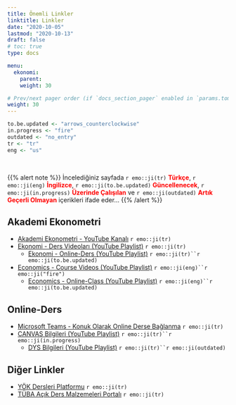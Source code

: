```yaml
---
title: Önemli Linkler
linktitle: Linkler
date: "2020-10-05"
lastmod: "2020-10-13"
draft: false
# toc: true
type: docs

menu:
  ekonomi:
    parent: 
    weight: 30

# Prev/next pager order (if `docs_section_pager` enabled in `params.toml`)
weight: 30
---
```


```r
to.be.updated <- "arrows_counterclockwise"
in.progress <- "fire"
outdated <- "no_entry"
tr <- "tr"
eng <- "us"
```

<br>

{{% alert note %}}
İncelediğiniz sayfada `r emo::ji(tr)` <font color="red">**Türkçe**</font>, `r emo::ji(eng)` <font color="red">**İngilizce**</font>, `r emo::ji(to.be.updated)` <font color="red">**Güncellenecek**</font>, `r emo::ji(in.progress)` <font color="red">**Üzerinde Çalışılan**</font> ve `r emo::ji(outdated)` <font color="red">**Artık Geçerli Olmayan**</font> içerikleri ifade eder...
{{% /alert %}}

## Akademi Ekonometri
- [Akademi Ekonometri - YouTube Kanalı](https://www.youtube.com/c/AkademiEkonometri) `r emo::ji(tr)`
- [Ekonomi - Ders Videoları (YouTube Playlist)](https://www.youtube.com/playlist?list=PLGdlUqXbpitn_vnaxzj2qx18n5f4P7qch) `r emo::ji(tr)`
    + [Ekonomi - Online-Ders (YouTube Playlist)](https://www.youtube.com/playlist?list=PLGdlUqXbpitl0xLk-Ms8skA_uAHTS9H-f) `r emo::ji(tr)``r emo::ji(to.be.updated)`
- [Economics - Course Videos (YouTube Playlist)](https://www.youtube.com/playlist?list=PLGdlUqXbpitlXmYoB4LUc2dnnI1OPAhHg) `r emo::ji(eng)``r emo::ji("fire")`
    + [Economics - Online-Class (YouTube Playlist)](https://www.youtube.com/playlist?list=PLGdlUqXbpitnP7rJTS--Dc1SKhFw7YZYU) `r emo::ji(eng)``r emo::ji(to.be.updated)`

## Online-Ders
- [Microsoft Teams - Konuk Olarak Online Derse Bağlanma](https://www.youtube.com/watch?v=dP1UaNDRJxY&list=PLGdlUqXbpitlLsjTiK61hgnvcf4SnNoit&index=1) `r emo::ji(tr)`
- [CANVAS Bilgileri (YouTube Playlist)](https://www.youtube.com/playlist?list=PLGdlUqXbpitlVeoJ4snHehOPvoB-7T0ar) `r emo::ji(tr)``r emo::ji(in.progress)`
    - [DYS Bilgileri (YouTube Playlist)](https://www.youtube.com/playlist?list=PLGdlUqXbpitnUtMAi-Xi-q79LA4lG0Bbe) `r emo::ji(tr)``r emo::ji(outdated)`

## Diğer Linkler
- [YÖK Dersleri Platformu](https://yokdersleri.yok.gov.tr/) `r emo::ji(tr)`
- [TÜBA Açık Ders Malzemeleri Portalı](https://acikders.tuba.gov.tr/) `r emo::ji(tr)`
